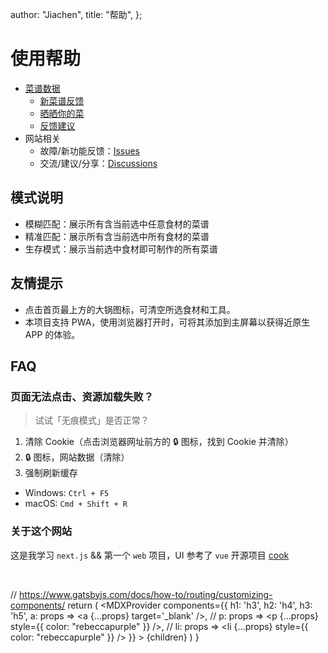 
  author: "Jiachen",
  title: "帮助",
};

# 使用帮助

- [菜谱数据](https://docs.qq.com/sheet/DZHViVEZhcnNKWFBO?tab=egx5av)
  - [新菜谱反馈](https://docs.qq.com/sheet/DZHViVEZhcnNKWFBO?tab=uykkic)
  - [晒晒你的菜](https://docs.qq.com/sheet/DZHViVEZhcnNKWFBO?tab=dmeahc)
  - [反馈建议](https://docs.qq.com/sheet/DZHViVEZhcnNKWFBO?tab=snaau2)
- 网站相关
  - 故障/新功能反馈：[Issues](https://github.com/zjc17/cook.zhangjc.tech/issues)
  - 交流/建议/分享：[Discussions](https://github.com/zjc17/cook.zhangjc.tech/discussions)

## **模式说明**

- 模糊匹配：展示所有含当前选中任意食材的菜谱
- 精准匹配：展示所有含当前选中所有食材的菜谱
- 生存模式：展示当前选中食材即可制作的所有菜谱

## **友情提示**

- 点击首页最上方的大锅图标，可清空所选食材和工具。
- 本项目支持 PWA，使用浏览器打开时，可将其添加到主屏幕以获得近原生 APP 的体验。

<InstallPWA />

## FAQ

### 页面无法点击、资源加载失败？

> 试试「无痕模式」是否正常？

1. 清除 Cookie（点击浏览器网址前方的 🔒 图标，找到 Cookie 并清除）
2. 🔒 图标，网站数据（清除）
3. 强制刷新缓存
  - Windows: `Ctrl + F5`
  - macOS: `Cmd + Shift + R`

### 关于这个网站

这是我学习 `next.js` && 第一个 `web` 项目，UI 参考了 `vue` 开源项目 [cook](https://github.com/YunYouJun/cook)

<br />

  // https://www.gatsbyjs.com/docs/how-to/routing/customizing-components/
  return (
    <MDXProvider
      components={{
        h1: 'h3',
        h2: 'h4',
        h3: 'h5',
        a: props => <a {...props} target='_blank' />,
        // p: props => <p {...props} style={{ color: "rebeccapurple" }} />,
        // li: props => <li {...props} style={{ color: "rebeccapurple" }} />
      }}
    >
      <AboutLayout meta={meta} menuActivePath="/help">{children}</AboutLayout>
    </MDXProvider>
  )
}
